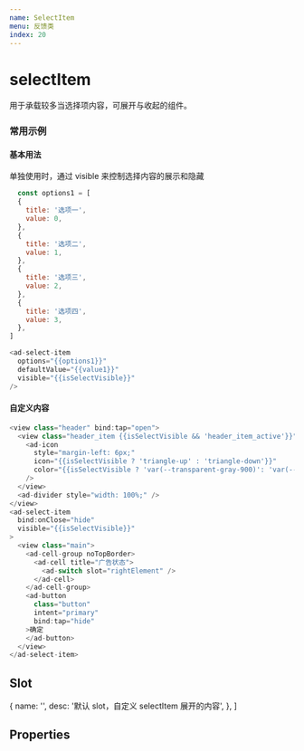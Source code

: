 ```yaml
---
name: SelectItem
menu: 反馈类
index: 20
---
```



# selectItem

用于承载较多当选择项内容，可展开与收起的组件。

<Alert
  text="select 的子孙组件，可与 select 搭配使用（具体使用方式可查看 select 使用实例），也可单独使用"
  title="组件间关系"
/>

### 常用示例

#### 基本用法

单独使用时，通过 visible 来控制选择内容的展示和隐藏
```javascript
  const options1 = [
  {
    title: '选项一',
    value: 0,
  },
  {
    title: '选项二',
    value: 1,
  },
  {
    title: '选项三',
    value: 2,
  },
  {
    title: '选项四',
    value: 3,
  },
]

<ad-select-item
  options="{{options1}}"
  defaultValue="{{value1}}"
  visible="{{isSelectVisible}}"
/>
```

#### 自定义内容

```javascript
<view class="header" bind:tap="open">
  <view class="header_item {{isSelectVisible && 'header_item_active'}}">自定义
    <ad-icon
      style="margin-left: 6px;"
      icon="{{isSelectVisible ? 'triangle-up' : 'triangle-down'}}"
      color="{{isSelectVisible ? 'var(--transparent-gray-900)': 'var(--transparent-gray-700)'}}"
    />
  </view>
  <ad-divider style="width: 100%;" />
</view>
<ad-select-item
  bind:onClose="hide"
  visible="{{isSelectVisible}}"
>
  <view class="main">
    <ad-cell-group noTopBorder>
      <ad-cell title="广告状态">
        <ad-switch slot="rightElement" />
      </ad-cell>
    </ad-cell-group>
    <ad-button
      class="button"
      intent="primary"
      bind:tap="hide"
    >确定
    </ad-button>
  </view>
</ad-select-item>
```

## Slot

  {
    name: '',
    desc: '默认 slot，自定义 selectItem 展开的内容',
  },
]

<Table
  columnsResizable
  dataSource={slots}
  columns={[
    {
      dataIndex: 'name',
      title: 'name',
    },
    {
      dataIndex: 'desc',
      title: '描述',
    },
  ]}
/>

<!-- ## Events

  {
    name: 'onClose',
    desc: 'selectItem 隐藏时触发',
    value: '-',
  },
  {
    name: 'onChange',
    desc: 'selectItem 选中项改变时触发',
    value: '{value: any}',
  },
]

<Table
  columnsResizable
  dataSource={events}
  columns={[
    {
      dataIndex: 'name',
      title: 'name',
    },
    {
      dataIndex: 'desc',
      title: '描述',
    },
    {
      dataIndex: 'value',
      title: '返回值',
    },
  ]}
/> -->

## Properties
